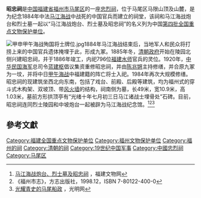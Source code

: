 {{文物保护单位
| 级别 = 全国
| 名称 = 马江海战炮台、烈士墓及昭忠祠
| 编号 = 4-203
| 分类 = 近现代重要史迹及代表性建筑
| 时代 = [[清朝|清]]
| 所在 = [[福建省|福建省]][[福州市|福州市]][[马尾区|马尾区]]
| 登录 = 1996年
| Cat = 福建全国重点文物保护单位
| 图片 = 马江海战炮台、烈士墓及昭忠祠国保.jpg
}}
'''昭忠祠'''是[[中国|中国]][[福建省|福建省]][[福州市|福州市]][[马尾区|马尾区]]的一座[[忠烈祠|忠烈祠]]，位于马尾区马限山顶及山麓，是为纪念1884年中法[[马江海战|马江海战]]中战死的中国官兵而建立的祠堂，该祠和马江海战炮台和烈士墓一起以“马江海战炮台、烈士墓及昭忠祠”的名义列为中国[[第四批全国重点文物保护单位|第四批全国重点文物保护单位]]。

[[File:甲申甲午海战殉国将士牌位.jpg|thumb]]1884年马江海战结束后，当地军人和民众将打捞上来的中国官兵遗体掩埋于此，形成九冢。1885年冬，[[清朝政府|清朝政府]]开始在陵园北侧兴建昭忠祠，并于1886年竣工，内祀796位[[福建水师|福建水师]]官兵的灵位。1920年，[[中华民国海军|中华民国海军]]总司令[[蓝建枢|蓝建枢]]倡议集资重修昭忠祠，并由[[陈兆锵|陈兆锵]]主持修缮，并合原九冢为一坟，并将中日[[甲午海战|甲午海战]]中福建籍的阵亡将士入祀。1984年再次大规模修缮。昭忠祠的现建筑坐西北向东南，包括了戏台、前殿、后殿等建筑，均为福州式的穿斗式木构架、双坡顶、带[[闽东封火墙|风火墙]]的结构，祠南侧为墓，长49米，宽10.9米，高1.03米，墓前方形拱顶亭有“光绪十年七月初三日马江诸战士埋骨处”石碑。目前，昭忠祠连同烈士陵园和中坡炮台一起被辟为马江海战纪念馆。<ref name="马江海战炮台、烈士墓及昭忠祠">[http://www.fjww.com/old/shownews.asp?newsid=203 马江海战炮台、烈士墓及昭忠祠] {{Wayback|url=http://www.fjww.com/old/shownews.asp?newsid=203 |date=20160307232348 }}，福建文物网</ref><ref name="《福州市志》">《福州市志》，方志出版社，1998.12，ISBN 7-80122-400-0</ref><ref name="光耀青史的马尾船政">[http://www.gmw.cn/content/2006-06/15/content_434137.htm 光耀青史的马尾船政] {{Wayback|url=http://www.gmw.cn/content/2006-06/15/content_434137.htm |date=20150924045056 }}，光明网</ref>


==參考文獻==
<div class="references-small">
<references></references>
</div>
{{福建全国重点文物保护单位}}
[[Category:福建全国重点文物保护单位|Category:福建全国重点文物保护单位]]
[[Category:福州文物保护单位|Category:福州文物保护单位]]
[[Category:福州的祠|Category:福州的祠]]
[[Category:清朝的祠|Category:清朝的祠]]
[[Category:19世纪中国军事|Category:19世纪中国军事]]
[[Category:中國忠烈祠|Category:中國忠烈祠]]
[[Category:马尾区|Category:马尾区]]